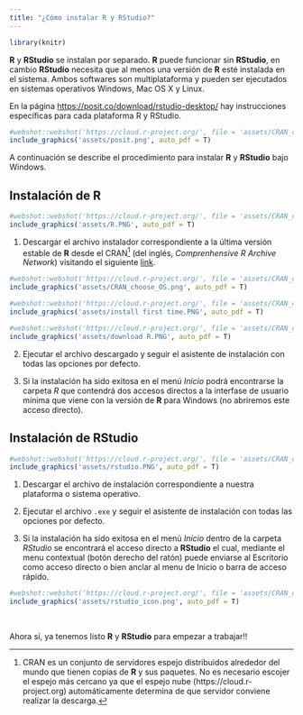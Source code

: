 ```yaml
---
title: "¿Cómo instalar R y RStudio?"
---
```


```r
library(knitr)
```


**R** y **RStudio** se instalan por separado. **R** puede funcionar sin **RStudio**, en cambio **RStudio** necesita que al menos una versión de **R** esté instalada en el sistema. Ambos softwares son multiplataforma y pueden ser ejecutados en sistemas operativos Windows, Mac OS X  y Linux. 

En la página [https://posit.co/download/rstudio-desktop/](https://posit.co/download/rstudio-desktop/) hay instrucciones específicas para cada plataforma R y RStudio. 

```r
#webshot::webshot('https://cloud.r-project.org/', file = 'assets/CRAN_choose_OS.png')
include_graphics('assets/posit.png', auto_pdf = T)
```

A continuación se describe el procedimiento para instalar **R** y **RStudio** bajo Windows.

## Instalación de **R**

```r
#webshot::webshot('https://cloud.r-project.org/', file = 'assets/CRAN_choose_OS.png')
include_graphics('assets/R.PNG', auto_pdf = T)
```


1) Descargar el archivo instalador correspondiente a la última versión estable de **R** desde el CRAN[^1] (del inglés, _Comprenhensive R Archive Network_) visitando el siguiente [link](https://cloud.r-project.org/bin/windows/base/release.htm). 

```r
#webshot::webshot('https://cloud.r-project.org/', file = 'assets/CRAN_choose_OS.png')
include_graphics('assets/CRAN_choose_OS.png', auto_pdf = T)
```

```r
#webshot::webshot('https://cloud.r-project.org/', file = 'assets/CRAN_choose_OS.png')
include_graphics('assets/install first time.PNG', auto_pdf = T)
```

```r
#webshot::webshot('https://cloud.r-project.org/', file = 'assets/CRAN_choose_OS.png')
include_graphics('assets/download R.PNG', auto_pdf = T)
```

[^1]: CRAN es un conjunto de servidores espejo distribuidos alrededor del mundo que tienen copias de **R** y sus paquetes. No es necesario escojer el espejo más cercano ya que el espejo nube (https://cloud.r-project.org) automáticamente determina de que servidor conviene realizar la descarga.

2) Ejecutar el archivo descargado y seguir el asistente de instalación con todas las opciones por defecto. 


3) Si la instalación ha sido exitosa en el menú _Inicio_ podrá encontrarse la carpeta _R_ que contendrá dos accesos directos a la interfase de usuario mínima que viene con la versión de **R** para Windows (no abriremos este acceso directo).

## Instalación de **RStudio**

```r
#webshot::webshot('https://cloud.r-project.org/', file = 'assets/CRAN_choose_OS.png')
include_graphics('assets/rstudio.PNG', auto_pdf = T)
```

1) Descargar el archivo de instalación correspondiente a nuestra plataforma o sistema operativo. 

2) Ejecutar el archivo `.exe` y seguir el asistente de instalación con todas las opciones por defecto.

3) Si la instalación ha sido exitosa en el menú _Inicio_ dentro de la carpeta _RStudio_  se encontrará el acceso directo a **RStudio** el cual, mediante el menu contextual (botón derecho del ratón) puede enviarse al Escritorio como acceso directo o bien anclar al menu de Inicio o barra de acceso rápido.
   
```r
#webshot::webshot('https://cloud.r-project.org/', file = 'assets/CRAN_choose_OS.png')
include_graphics('assets/rstudio_icon.png', auto_pdf = T)
```

<br>

Ahora sí, ya tenemos listo **R** y **RStudio** para empezar a trabajar!!


